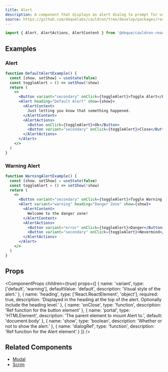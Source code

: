 ```yaml
---
title: Alert
description: A component that displays an alert dialog to prompt for user action.
source: https://github.com/dequelabs/cauldron/tree/develop/packages/react/src/components/Alert/index.tsx
---
```



```jsx
import { Alert, AlertActions, AlertContent } from '@deque/cauldron-react'
```

## Examples

### Alert

```jsx example
function DefaultAlertExample() {
  const [show, setShow] = useState(false)
  const toggleAlert = () => setShow(!show)
  return (
    <>
      <Button variant="secondary" onClick={toggleAlert}>Toggle Alert</Button>
      <Alert heading="Default Alert" show={show}>
        <AlertContent>
          Just letting you know that something happened.
        </AlertContent>
        <AlertActions>
          <Button onClick={toggleAlert}>Ok</Button>
          <Button variant="secondary" onClick={toggleAlert}>Close</Button>
        </AlertActions>
      </Alert>
    </>
  )
}
```

### Warning Alert

```jsx example
function WarningAlertExample() {
  const [show, setShow] = useState(false)
  const toggleAlert = () => setShow(!show)
  return (
    <>
      <Button variant="secondary" onClick={toggleAlert}>Toggle Warning Alert</Button>
      <Alert variant="warning" heading="Danger Zone" show={show}>
        <AlertContent>
          Welcome to the danger zone!
        </AlertContent>
        <AlertActions>
          <Button variant="error" onClick={toggleAlert}>Danger</Button>
          <Button variant="secondary" onClick={toggleAlert}>Nevermind</Button>
        </AlertActions>
      </Alert>
    </>
  )
}
```

## Props

<ComponentProps
  children={true}
  props={[
    {
      name: 'variant',
      type: ['default', 'warning'],
      defaultValue: 'default',
      description: 'Visual style of the alert.'
    },
    {
      name: 'heading',
      type: ['React.ReactElement', 'object'],
      required: true,
      description: 'Displayed in the heading at the top of the alert. Optionally include the heading level.'
    },
    {
      name: 'onClose',
      type: 'function',
      description: 'Ref function for the button element'
    },
    {
      name: 'portal',
      type: 'HTMLElement',
      description: 'The parent element to mount Alert to.',
      default: 'document.body'
    },
    {
      name: 'show',
      type: 'boolean',
      description: 'Whether or not to show the alert.'
    },
    {
      name: 'dialogRef',
      type: 'function',
      description: 'Ref function for the Alert element'
    }
  ]}
/>

## Related Components

- [Modal](./Modal)
- [Scrim](./Scrim)